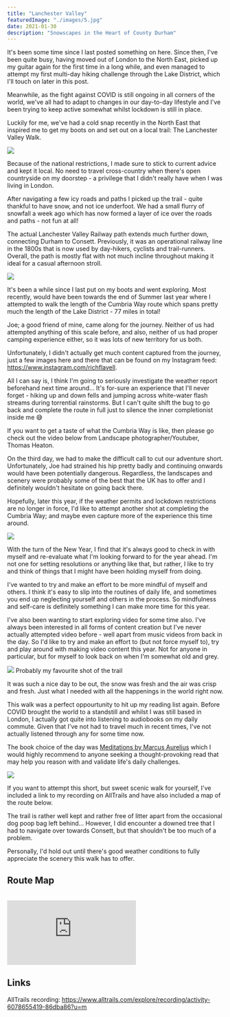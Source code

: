 ```yaml
---
title: "Lanchester Valley"
featuredImage: "./images/5.jpg"
date: 2021-01-30
description: "Snowscapes in the Heart of County Durham"
---
```



It's been some time since I last posted something on here. Since then, I've been quite busy, having moved out of London to the North East, picked up my guitar again for the first time in a long while, and even managed to attempt my first multi-day hiking challenge through the Lake District, which I'll touch on later in this post.

Meanwhile, as the fight against COVID is still ongoing in all corners of the world, we've all had to adapt to changes in our day-to-day lifestyle and I've been trying to keep active somewhat whilst lockdown is still in place.

Luckily for me, we've had a cold snap recently in the North East that inspired me to get my boots on and set out on a local trail: The Lanchester Valley Walk.

<div className="i-s">
  <img src="./images/1.jpg" />
</div>

Because of the national restrictions, I made sure to stick to current advice and kept it local. No need to travel cross-country when there's open countryside on my doorstep - a privilege that I didn't really have when I was living in London.

After navigating a few icy roads and paths I picked up the trail - quite thankful to have snow, and not ice underfoot. We had a small flurry of snowfall a week ago which has now formed a layer of ice over the roads and paths - not fun at all!

The actual Lanchester Valley Railway path extends much further down, connecting Durham to Consett. Previously, it was an operational railway line in the 1800s that is now used by day-hikers, cyclists and trail-runners. Overall, the path is mostly flat with not much incline throughout making it ideal for a casual afternoon stroll.

<div className="i-m">
  <img src="./images/2.jpg" />
</div>

It's been a while since I last put on my boots and went exploring. Most recently, would have been towards the end of Summer last year where I attempted to walk the length of the Cumbria Way route which spans pretty much the length of the Lake District - 77 miles in total!

Joe; a good friend of mine, came along for the journey. Neither of us had attempted anything of this scale before, and also, neither of us had proper camping experience either, so it was lots of new territory for us both.

Unfortunately, I didn't actually get much content captured from the journey, just a few images here and there that can be found on my Instagram feed: https://www.instagram.com/richflavell.

All I can say is, I think I'm going to seriously investigate the weather report beforehand next time around... It's for-sure an experience that I'll never forget - hiking up and down fells and jumping across white-water flash streams during torrential rainstorms. But I can't quite shift the bug to go back and complete the route in full just to silence the inner completionist inside me 😅

If you want to get a taste of what the Cumbria Way is like, then please go check out the video below from Landscape photographer/Youtuber, Thomas Heaton.

<div className="i-s i-f">
  <ReactPlayer
    url="https://www.youtube.com/watch?v=lSnWNtM9GkE"
    playing={true}
    controls={true}
    light="https://img.youtube.com/vi/lSnWNtM9GkE/maxresdefault.jpg"
    width="100%"
    height="400px"
  />
</div>

On the third day, we had to make the difficult call to cut our adventure short. Unfortunately, Joe had strained his hip pretty badly and continuing onwards would have been potentially dangerous. Regardless, the landscapes and scenery were probably some of the best that the UK has to offer and I definitely wouldn't hesitate on going back there.

Hopefully, later this year, if the weather permits and lockdown restrictions are no longer in force, I'd like to attempt another shot at completing the Cumbria Way; and maybe even capture more of the experience this time around.

<div className="i-s">
  <img src="./images/3.jpg" />
</div>

With the turn of the New Year, I find that it's always good to check in with myself and re-evaluate what I'm looking forward to for the year ahead. I'm not one for setting resolutions or anything like that, but rather, I like to try and think of things that I might have been holding myself from doing.

I've wanted to try and make an effort to be more mindful of myself and others. I think it's easy to slip into the routines of daily life, and sometimes you end up neglecting yourself and others in the process. So mindfulness and self-care is definitely something I can make more time for this year.

I've also been wanting to start exploring video for some time also. I've always been interested in all forms of content creation but I've never actually attempted video before - well apart from music videos from back in the day. So I'd like to try and make an effort to (but not force myself to), try and play around with making video content this year. Not for anyone in particular, but for myself to look back on when I'm somewhat old and grey.

<div className="i-l">
  <img src="./images/4.jpg" />
  <span class="caption">Probably my favourite shot of the trail</span>
</div>

It was such a nice day to be out, the snow was fresh and the air was crisp and fresh. Just what I needed with all the happenings in the world right now.

This walk was a perfect oppourtunity to hit up my reading list again. Before COVID brought the world to a standstill and whilst I was still based in London, I actually got quite into listening to audiobooks on my daily commute.
Given that I've not had to travel much in recent times, I've not actually listened through any for some time now.

The book choice of the day was <a href="https://amzn.to/2Ki4tzq">Meditations by Marcus Aurelius</a> which I would highly recommend to anyone seeking a thought-provoking read that may help you reason with and validate life's daily challenges.

<div className="i-s">
  <img src="./images/5.jpg" />
</div>

If you want to attempt this short, but sweet scenic walk for yourself, I've included a link to my recording on AllTrails and have also included a map of the route below.

The trail is rather well kept and rather free of litter apart from the occasional dog poop bag left behind... However, I did encounter a downed tree that I had to navigate over towards Consett, but that shouldn't be too much of a problem.

Personally, I'd hold out until there's good weather conditions to fully appreciate the scenery this walk has to offer.

## Route Map

<br />
<Embed src="https://www.google.com/maps/d/u/0/embed?mid=1JDAQQ170zrlgcPPt-vYdfFol1VrLOK2F" />
<br />

## Links

AllTrails recording: https://www.alltrails.com/explore/recording/activity-6078655419-86dba86?u=m<br />
